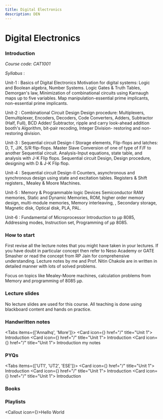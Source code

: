 ---
title: Digital Electronics
description: DEN
---

# Digital Electronics

### Introduction

*Course code: CAT1001*

*Syllabus* : 

Unit-1 : Basics of Digital Electronics
Motivation for digital systems: Logic and Boolean algebra, Number Systems. Logic Gates & Truth
Tables, Demorgan's law, Minimization of combinational circuits using Karnaugh maps up to five
variables. Map manipulation-essential prime implicants, non-essential prime implicants.

Unit-2 : Combinational Circuit Design
Design procedure: Multiplexers, Demultiplexer, Encoders, Decoders, Code Converters, Adders,
Subtractor (Half, Full), BCD Adder/ Subtractor, ripple and carry look-ahead addition booth's
Algorithm, bit-pair recoding, Integer Division- restoring and non-restoring division.

Unit-3 : Sequential circuit Design-I
Storage elements, Flip-flops and latches: D, T, J/K, S/R flip-flops. Master Slave Conversion of one of
type of F/F to another Sequential circuit. Analysis-Input equations, state table, and analysis with J-K
Flip flops. Sequential circuit Design, Design procedure, designing with D & J-K Flip flop.

Unit-4 : Sequential circuit Design-II
Counters, asynchronous and synchronous design using state and excitation tables. Registers & Shift
registers., Mealey & Moore Machines.

Unit-5 : Memory & Programmable logic Devices
Semiconductor RAM memories, Static and Dynamic Memories, ROM, higher order memory design,
multi-module memories, Memory interleaving, , Secondary storage, Magnetic disk, Optical disk,
PLA, PAL.

Unit-6 : Fundamental of Microprocessor
Introduction to µp 8085, Addressing modes, Instruction set, Programming of µp 8085.

### How to start

First revise all the lecture notes that you might have taken in your lectures.
If you have doubt in particular concept then refer to Neso Academy or GATE Smasher or read the concept from RP Jain for comprehensive understanding.
Lecture notes by me and Prof. Nitin Chakole are in written in detailed manner with lots of solved problems. 

<Callout>Focus on topics  like Mealey-Moore machines, calculation problems from Memory and programming of 8085 µp.</Callout>

### Lecture slides
No lecture slides are used for this course. All teaching is done using blackboard content and hands on practice.


### Handwritten notes

<Tabs items={['Annalhq', 'More']}>
  <Tab value="Annalhq">
  <Cards>
  <Card icon={<NotebookPen />} href="/" title="Unit 1">
    Introduction
  </Card>
  <Card icon={<NotebookPen />} href="/" title="Unit 1">
    Introduction
  </Card>
  <Card icon={<NotebookPen />} href="/" title="Unit 1">
    Introduction
  </Card>
  </Cards>
  </Tab>
  <Tab value="More">my notes</Tab>
</Tabs>

### PYQs

<Tabs items={['UT1', 'UT2', 'ESE']}>
  <Tab value="UT1">
  <Cards>
  <Card icon={<NotebookPen />} href="/" title="Unit 1">
    Introduction
  </Card>
  </Cards>
  </Tab>
  <Tab value="UT2">
  <Cards>
  <Card icon={<NotebookPen />} href="/" title="Unit 1">
    Introduction
  </Card>
  </Cards>
  </Tab>
  <Tab value="ESE">
  <Cards>
  <Card icon={<NotebookPen />} href="/" title="Unit 1">
    Introduction
  </Card>
  </Cards>
  </Tab>
</Tabs>

### Books

### Playlists

<Callout icon={<Youtube />}>Hello World</Callout>